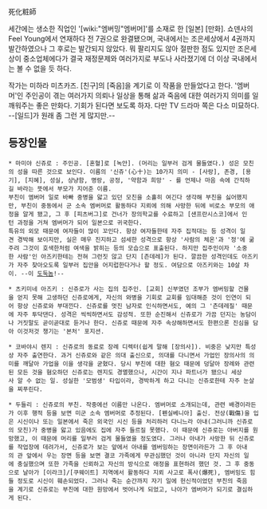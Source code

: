 死化粧師

세간에는 생소한 직업인 '[wiki:"엠버밍"엠버머]'를 소재로 한 [일본] [만화]. 
쇼덴샤의 Feel Young에서 연재하다 전 7권으로 완결됐으며, 국내에서는 조은세상에서 4권까지 발간하였으나 그 후로는 발간되지 않았다. 뭐 팔리지도 않아 절판한 점도 있지만 조은세상이 중소업체에다가 결국 재정문제와 여러가지로 부도나 사라졌기에 더 이상 국내에서는 볼 수 없을 듯 하다.

작가는 미하라 미츠카즈. [친구]의 [죽음]을 계기로 이 작품을 만들었다고 한다. 
'엠버머'인 주인공이 겪는 여러가지 의뢰나 일상을 통해 삶과 죽음에 대한 여러가지 의미를 일깨워주는 좋은 만화다. 기회가 된다면 보도록 하자. 다만 TV 드라마 쪽은 다소 미묘하다. --[일드]가 원래 좀 그런 게 많지만.--

== 등장인물 ==

 * 마미야 신쥬로 : 주인공. [혼혈]로 [녹안]. (머리는 일부러 검게 물들였다.) 성은 모친의 성을 따른 것으로 보인다. 이름의 '신쥬'(心十)는 10가지 의미 - [사랑], 존경, [용기], [지혜], 성실, 상냥함, 명랑, 공정, '약함과 희망' - 를 언제나 마음 속에 간직하길 바라는 뜻에서 부모가 지어준 이름. 
 부친이 엠버머 일로 바빠 중병을 앓고 있던 모친을 소홀히 여긴다 생각해 부친을 싫어했지만, 부친이 중동에서 군 소속 엠버머로 활동하다 지뢰에 의해 사망한 뒤에 비로소 부모의 애정을 알게 됐고, 그 후 [피츠버그]로 건너가 장의학교를 수료하고 [샌프란시스코]에서 인턴 과정을 거쳐 엠버머가 되어 일본으로 귀국한다.  
 특유의 외모 때문에 여자들이 많이 꼬인다. 항상 여자들한테 자주 집적대는 등 성격이 일견 경박해 보이지만, 실은 매우 진지하고 섬세한 성격으로 항상 '사람의 체온'과 '정'에 굶주려 그것이 호색한처럼 여색을 밝히는 등의 모습으로 표출된다. 하지만 집주인이자 '소중한 사람'인 아즈키한테는 전혀 그런짓 않고 단지 [츤데레]가 된다. 깔끔한 성격인데도 아즈키가 자주 찾아오도록 일부러 집안을 어지럽한다거나 할 정도. 여담으로 아즈키와는 10살 차이. --이 [[도둑#s-6|도둑놈]]!-- 

 * 츠키미네 아즈키 : 신쥬로가 사는 집의 집주인. [교회] 신부였던 조부가 엠버밍할 건물을 얻지 못해 고생하던 신쥬로에게, 자신의 와병을 기회로 교회를 임대해준 것이 인연이 되어 항상 신쥬로와 부대낀다. 신쥬로를 멋진 남자로 인식하면서도, 예의 그 '츤데레질' 때문에 자주 투닥댄다. 성격은 씩씩하면서도 감성적. 또한 순진해서 신쥬로가 가끔 던지는 농담이나 거짓말도 곧이곧대로 듣거나 한다. 신쥬로 때문에 자주 속상해하면서도 한편으론 진심을 담아 이것저것 챙기는 '본처' 포지션.

 * 코바야시 렌지 : 신쥬로의 동료로 장례 디렉터(쉽게 말해 [장의사]). 비중은 낮지만 특성상 자주 출연한다. 과거 신쥬로와 같은 의대 출신으로, 의대를 다니면서 가업인 장의사의 의미를 깨달아 가업을 이을 생각을 굳혔다. 당시 부친에 대한 혐오 때문에 덩달아 장례와 관련된 모든 것을 혐오하던 신쥬로는 렌지도 경멸했으나, 시간이 지나 파트너가 됐으니 세상사 알 수 없는 일. 성실한 '모범생' 타입이라, 경박하게 하고 다니는 신쥬로한테 자주 눈살을 찌푸린다.

 * 두들리 : 신쥬로의 부친. 작중에선 이름만 나온다. 엠버머로 소개되는데, 관련 배경이라든가 이후 행적 등을 보면 미군 소속 엠버머로 추정된다. [펜실베니아] 출신. 전상(戰傷)을 입은 시신이나 또는 일본에서 죽은 외국인 시신 등을 처리하러 다니느라 아내(그러니까 신쥬로의 모친)가 중병을 앓고 있음에도 집에 자주 들르질 못했다. 이 때문에 신쥬로는 아버지를 원망했고, 이 때문에 머리를 일부러 검게 물들였을 정도였다. 그러나 아내가 사망한 뒤 신쥬로를 작업장에 데려가서, 신쥬로가 보는 앞에서 아내를 엠버밍하는 장면이라든가 그 후 아내의 관 앞에서 우는 장면 등을 보면 결코 가족에게 무관심했던 것이 아니라 단지 자신의 일에 충실했으며 또한 가족을 신뢰하고 자신의 방식으로 애정을 표현하려 했던 것. 그 후 중동으로 날아가 [이라크]/[쿠웨이트] 지역에서 활동하다 지뢰 사고로 폭사(爆死), 엠버밍도 힘들 정도로 시신이 훼손되었다. 그러나 죽는 순간까지 자기 일에 헌신적이었던 부친의 죽음을 계기로 신쥬로는 부친에 대한 원망에서 벗어나게 되었고, 나아가 엠버머가 되기로 결심하게 된다. 
